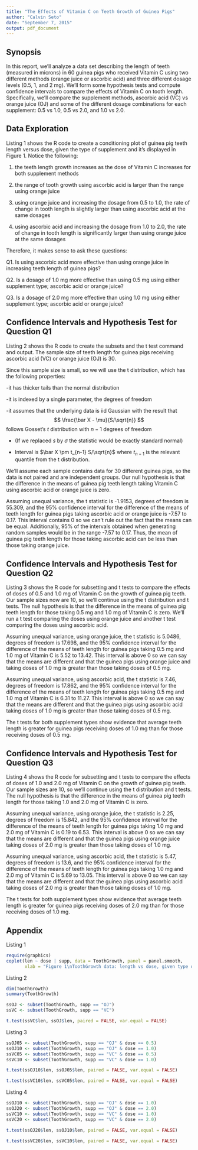 ```yaml
---
title: "The Effects of Vitamin C on Teeth Growth of Guinea Pigs"
author: "Calvin Seto"
date: "September 7, 2015"
output: pdf_document
---
```


## Synopsis
In this report, we'll analyze a data set describing the length of teeth (measured in microns) in 60 guinea pigs who received Vitamin C using two different methods (orange juice or ascorbic acid) and three different dosage levels (0.5, 1, and 2 mg).  We'll form some hypothesis tests and compute confidence intervals to compare the effects of Vitamin C on tooth length.  Specifically, we'll compare the supplement methods, ascorbic acid (VC) vs orange juice (OJ) and some of the different dosage combinations for each supplement: 0.5 vs 1.0, 0.5 vs 2.0, and 1.0 vs 2.0.

## Data Exploration
Listing 1 shows the R code to create a conditioning plot of guinea pig teeth length versus dose, given the type of supplement and it's displayed in Figure 1.  Notice the following:

1. the teeth length growth increases as the dose of Vitamin C increases for both supplement methods

2. the range of tooth growth using ascorbic acid is larger than the range using orange juice

3. using orange juice and increasing the dosage from 0.5 to 1.0, the rate of change in tooth length is slightly larger than using ascorbic acid at the same dosages

4. using ascorbic acid and increasing the dosage from 1.0 to 2.0, the rate of change in tooth length is significantly larger than using orange juice at the same dosages

Therefore, it makes sense to ask these questions:

Q1. Is using ascorbic acid more effective than using orange juice in increasing teeth length of guinea pigs?

Q2. Is a dosage of 1.0 mg more effective than using 0.5 mg using either supplement type; ascorbic acid or orange juice?

Q3. Is a dosage of 2.0 mg more effective than using 1.0 mg using either supplement type; ascorbic acid or orange juice?

## Confidence Intervals and Hypothesis Test for Question Q1
Listing 2 shows the R code to create the subsets and the t test command and output.  The sample size of teeth length for guinea pigs receiving ascorbic acid (VC) or orange juice (OJ) is 30.

Since this sample size is small, so we will use the t distribution, which has the following properties:

-it has thicker tails than the normal distribution

-it is indexed by a single parameter, the degrees of freedom

-it assumes that the underlying data is iid Gaussian with the result that
$$
\frac{\bar X - \mu}{S/\sqrt{n}}
$$
follows Gosset's $t$ distribution with $n-1$ degrees of freedom

- (If we replaced $s$ by $\sigma$ the statistic would be exactly standard normal)

- Interval is $\bar X \pm t_{n-1} S/\sqrt{n}$ where $t_{n-1}$
is the relevant quantile from the t distribution.

We'll assume each sample contains data for 30 different guinea pigs, so the data is not paired and are independent groups.  Our null hypothesis is that the difference in the means of guinea pig teeth length taking Vitamin C using ascorbic acid or orange juice is zero.

Assuming unequal variance, the t statistic is -1.9153, degrees of freedom is 55.309, and the 95% confidence interval for the difference of the means of teeth length for guinea pigs taking ascorbic acid or orange juice is -7.57 to 0.17. This interval contains 0 so we can't rule out the fact that the means can be equal.  Additionally, 95% of the intervals obtained when generating random samples would be in the range -7.57 to 0.17.  Thus, the mean of guinea pig teeth length for those taking ascorbic acid can be less than those taking orange juice.

## Confidence Intervals and Hypothesis Test for Question Q2
Listing 3 shows the R code for subsetting and t tests to compare the effects of doses of 0.5 and 1.0 mg of Vitamin C on the growth of guinea pig teeth.  Our sample sizes now are 10, so we'll continue using the t distribution and t tests.  The null hypothesis is that the difference in the means of guinea pig teeth length for those taking 0.5 mg and 1.0 mg of Vitamin C is zero.  We'll run a t test comparing the doses using orange juice and another t test comparing the doses using ascorbic acid.

Assuming unequal variance, using orange juice, the t statistic is 5.0486, degrees of freedom is 17.698, and the 95% confidence interval for the difference of the means of teeth length for guinea pigs taking 0.5 mg and 1.0 mg of Vitamin C is 5.52 to 13.42.  This interval is above 0 so we can say that the means are different and that the guinea pigs using orange juice and taking doses of 1.0 mg is greater than those taking doses of 0.5 mg.

Assuming unequal variance, using ascorbic acid, the t statistic is 7.46, degrees of freedom is 17.862, and the 95% confidence interval for the difference of the means of teeth length for guinea pigs taking 0.5 mg and 1.0 mg of Vitamin C is 6.31 to 11.27.  This interval is above 0 so we can say that the means are different and that the guinea pigs using ascorbic acid taking doses of 1.0 mg is greater than those taking doses of 0.5 mg.

The t tests for both supplement types show evidence that average teeth length is greater for guinea pigs receiving doses of 1.0 mg than for those receiving doses of 0.5 mg.

## Confidence Intervals and Hypothesis Test for Question Q3
Listing 4 shows the R code for subsetting and t tests to compare the effects of doses of 1.0 and 2.0 mg of Vitamin C on the growth of guinea pig teeth.  Our sample sizes are 10, so we'll continue using the t distribution and t tests.  The null hypothesis is that the difference in the means of guinea pig teeth length for those taking 1.0 and 2.0 mg of Vitamin C is zero.

Assuming unequal variance, using orange juice, the t statistic is 2.25, degrees of freedom is 15.842, and the 95% confidence interval for the difference of the means of teeth length for guinea pigs taking 1.0 mg and 2.0 mg of Vitamin C is 0.19 to 6.53.  This interval is above 0 so we can say that the means are different and that the guinea pigs using orange juice taking doses of 2.0 mg is greater than those taking doses of 1.0 mg.

Assuming unequal variance, using ascorbic acid, the t statistic is 5.47, degrees of freedom is 13.6, and the 95% confidence interval for the difference of the means of teeth length for guinea pigs taking 1.0 mg and 2.0 mg of Vitamin C is 5.69 to 13.05.  This interval is above 0 so we can say that the means are different and that the guinea pigs using ascorbic acid taking doses of 2.0 mg is greater than those taking doses of 1.0 mg.

The t tests for both supplement types show evidence that average teeth length is greater for guinea pigs receiving doses of 2.0 mg than for those receiving doses of 1.0 mg.

## Appendix
Listing 1
```r
require(graphics)
coplot(len ~ dose | supp, data = ToothGrowth, panel = panel.smooth,
       xlab = "Figure 1\nToothGrowth data: length vs dose, given type of supplement")
```

Listing 2
```r
dim(ToothGrowth)
summary(ToothGrowth)

ssOJ <- subset(ToothGrowth, supp == "OJ")
ssVC <- subset(ToothGrowth, supp == "VC")

t.test(ssVC$len, ssOJ$len, paired = FALSE, var.equal = FALSE)
```

Listing 3
```r
ssOJ05 <- subset(ToothGrowth, supp == "OJ" & dose == 0.5)
ssOJ10 <- subset(ToothGrowth, supp == "OJ" & dose == 1.0)
ssVC05 <- subset(ToothGrowth, supp == "VC" & dose == 0.5)
ssVC10 <- subset(ToothGrowth, supp == "VC" & dose == 1.0)

t.test(ssOJ10$len, ssOJ05$len, paired = FALSE, var.equal = FALSE)    

t.test(ssVC10$len, ssVC05$len, paired = FALSE, var.equal = FALSE)    
```

Listing 4
```r
ssOJ10 <- subset(ToothGrowth, supp == "OJ" & dose == 1.0)
ssOJ20 <- subset(ToothGrowth, supp == "OJ" & dose == 2.0)
ssVC10 <- subset(ToothGrowth, supp == "VC" & dose == 1.0)
ssVC20 <- subset(ToothGrowth, supp == "VC" & dose == 2.0)

t.test(ssOJ20$len, ssOJ10$len, paired = FALSE, var.equal = FALSE)

t.test(ssVC20$len, ssVC10$len, paired = FALSE, var.equal = FALSE)
```
